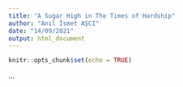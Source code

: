 ```yaml
---
title: "A Sugar High in The Times of Hardship"
author: "Anıl İsmet AŞCI"
date: "14/09/2021"
output: html_document
---
```


```r
knitr::opts_chunk$set(echo = TRUE)
```

...